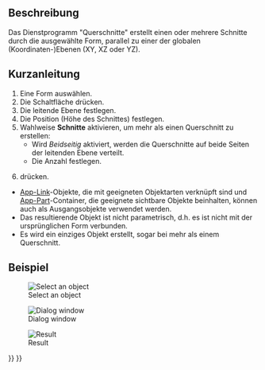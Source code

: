 <languages/>

{{Docnav/de
|[[Part_Section/de|Schnittkurve]]
|[[Part_Offset/de|Versatz]]
|[[Part_Workbench/de|Part]]
|IconL=Part_Section.svg
|IconR=Part_Offset.svg
|IconC=Workbench_Part.svg
}}

{{GuiCommand/de
|Name=Part CrossSections
|Name/de=Part Querschnitte
|MenuLocation=Formteil → Schnitte...
|Workbenches=[[Part_Workbench/de|Part]]
|SeeAlso=[[Part_Section/de|Part Schnittkurve]]
}}

<span id="Description"></span>
==Beschreibung==

Das Dienstprogramm "Querschnitte" erstellt einen oder mehrere Schnitte durch die ausgewählte Form, parallel zu einer der globalen (Koordinaten-)Ebenen (XY, XZ oder YZ).

<span id="Usage"></span>
==Kurzanleitung==

# Eine Form auswählen.
# Die Schaltfläche {{Button|[[File:Part_CrossSections.svg|24px|link=Part_CrossSections/de]] '''Schnitte'''}} drücken.
# Die leitende Ebene festlegen.
# Die Position (Höhe des Schnittes) festlegen.
# Wahlweise '''Schnitte''' aktivieren, um mehr als einen Querschnitt zu erstellen:
#* Wird ''Beidseitig'' aktiviert, werden die Querschnitte auf beide Seiten der leitenden Ebene verteilt.
#* Die Anzahl festlegen.
# {{Button|OK}} drücken.

<span id="Notes"></span>
{{Part Tools navi/de}}

* [[App_Link/de|App-Link]]-Objekte, die mit geeigneten Objektarten verknüpft sind und [[App_Part/de|App-Part]]-Container, die geeignete sichtbare Objekte beinhalten, können auch als Ausgangsobjekte verwendet werden. {{Version/de|0.20}}
* Das resultierende Objekt ist nicht parametrisch, d.h. es ist nicht mit der ursprünglichen Form verbunden.
* Es wird ein einziges Objekt erstellt, sogar bei mehr als einem Querschnitt.

<span id="Example"></span>
==Beispiel==

[[Image:SectionCross1.png|Select an object]]

[[Image:SectionCross2.png|Dialog window]]

[[Image:SectionCross3.png|Result]]


{{Docnav/de
|[[Part_Section/de|Schnittkurve]]
|[[Part_Offset/de|Versatz]]
|[[Part_Workbench/de|Part]]
|IconL=Part_Section.svg
|IconR=Part_Offset.svg
|IconC=Workbench_Part.svg
}}

{{Part_Tools_navi{{#translation:}}}}
{{Userdocnavi{{#translation:}}}}